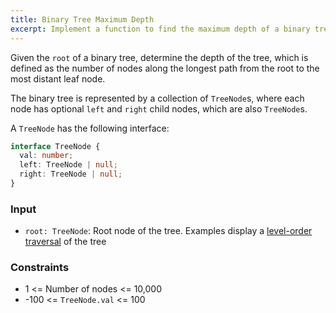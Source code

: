 ```yaml
---
title: Binary Tree Maximum Depth
excerpt: Implement a function to find the maximum depth of a binary tree
---
```



Given the `root` of a binary tree, determine the depth of the tree, which is defined as the number of nodes along the longest path from the root to the most distant leaf node.

The binary tree is represented by a collection of `TreeNode`s, where each node has optional `left` and `right` child nodes, which are also `TreeNode`s.

A `TreeNode` has the following interface:

```ts
interface TreeNode {
  val: number;
  left: TreeNode | null;
  right: TreeNode | null;
}
```

### Input

- `root: TreeNode`: Root node of the tree. Examples display a [level-order traversal](https://en.wikipedia.org/wiki/Breadth-first_search) of the tree

<MDXTestExamples testCases={runTestCases} />

### Constraints

- 1 &lt;= Number of nodes &lt;= 10,000
- -100 &lt;= `TreeNode.val` &lt;= 100
